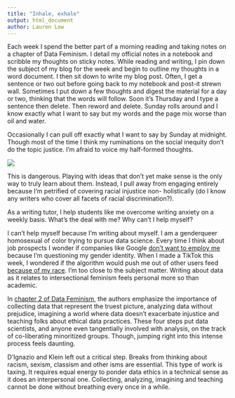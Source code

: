 ```yaml
---
title: "Inhale, exhale"
output: html_document
author: Lauren Low
---
```


Each week I spend the better part of a morning reading and taking notes on a chapter of Data Feminism.  I detail my official notes in a notebook and scribble my thoughts on sticky notes.  While reading and writing, I pin down the subject of my blog for the week and begin to outline my thoughts in a word document.  I then sit down to write my blog post. Often, I get a sentence or two out before going back to my notebook and post-it strewn wall.  Sometimes I put down a few thoughts and digest the material for a day or two, thinking that the words will follow.  Soon it’s Thursday and I type a sentence then delete.  Then reword and delete.  Sunday rolls around and I know exactly what I want to say but my words and the page mix worse than oil and water.

Occasionally I can pull off exactly what I want to say by Sunday at midnight.  Though most of the time I think my ruminations on the social inequity don’t do the topic justice.  I’m afraid to voice my half-formed thoughts.  

![](images_df/mind.png)

This is dangerous.  Playing with ideas that don’t yet make sense is the only way to truly learn about them.  Instead, I pull away from engaging entirely because I’m petrified of covering racial injustice non- holistically (do I know any writers who cover all facets of racial discrimination?).  

As a writing tutor, I help students like me overcome writing anxiety on a weekly basis.  What’s the deal with me?  Why can’t I help myself?  

I can’t help myself because I’m writing about myself.  I am a genderqueer homosexual of color trying to pursue data science.  Every time I think about job prospects I wonder if companies like Google [don’t want to employ me](https://themarkup.org/google-the-giant/2021/02/11/google-has-been-allowing-advertisers-to-exclude-nonbinary-people-from-seeing-job-ads) because I’m questioning my gender identity.  When I made a TikTok this week, I wondered if the algorithm would push me out of other users feed [because of my race](https://www.buzzfeednews.com/article/laurenstrapagiel/tiktok-algorithim-racial-bias).  I’m too close to the subject matter.  Writing about data as it relates to intersectional feminism feels personal more so than academic.

In [chapter 2 of Data Feminism](https://data-feminism.mitpress.mit.edu/pub/ei7cogfn/release/2?readingCollection=0cd867ef), the authors emphasize the importance of collecting data that represent the truest picture, analyzing data without prejudice, imagining a world where data doesn’t exacerbate injustice and teaching folks about ethical data practices.  These four steps put data scientists, and anyone even tangentially involved with analysis, on the track of co-liberating minoritized groups.  Though, jumping right into this intense process feels daunting.  

D’Ignazio and Klein left out a critical step.  Breaks from thinking about racism, sexism, classism and other isms are essential.  This type of work is taxing.  It requires equal energy to ponder data ethics in a technical sense as it does an interpersonal one.  Collecting, analyzing, imagining and teaching cannot be done without breathing every once in a while.  